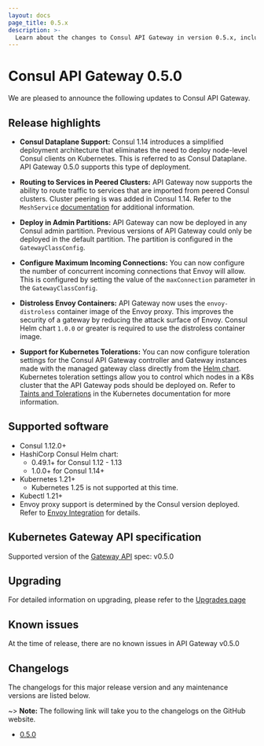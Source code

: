 ```yaml
---
layout: docs
page_title: 0.5.x
description: >-
  Learn about the changes to Consul API Gateway in version 0.5.x, including support for Consul Dataplane, routing to services in peered clusters, distroless Envoy containers, and Kubernetes tolerations
---
```


# Consul API Gateway 0.5.0

We are pleased to announce the following updates to Consul API Gateway. 

## Release highlights

- **Consul Dataplane Support:** Consul 1.14 introduces a simplified deployment architecture that eliminates the need to deploy node-level Consul clients on Kubernetes. This is referred to as Consul Dataplane. API Gateway 0.5.0 supports this type of deployment.

- **Routing to Services in Peered Clusters:** API Gateway now supports the ability to route traffic to services that are imported from peered Consul clusters. Cluster peering is was added in Consul 1.14. Refer to the `MeshService` [documentation](/consul/docs/reference/k8s/api-gateway/meshservice) for additional information.

- **Deploy in Admin Partitions:** API Gateway can now be deployed in any Consul admin partition. Previous versions of API Gateway could only be deployed in the default partition. The partition is configured in the `GatewayClassConfig`.

- **Configure Maximum Incoming Connections:** You can now configure the number of concurrent incoming connections that Envoy will allow. This is configured by setting the value of the `maxConnection` parameter in the `GatewayClassConfig`.

- **Distroless Envoy Containers:** API Gateway now uses the `envoy-distroless` container image of the Envoy proxy. This improves the security of a gateway by reducing the attack surface of Envoy. Consul Helm chart `1.0.0` or greater is required to use the distroless container image.

- **Support for Kubernetes Tolerations:** You can now configure toleration settings for the Consul API Gateway controller and Gateway instances made with the managed gateway class directly from the [Helm chart](/consul/docs/reference/k8s/helm#h-apigateway). Kubernetes toleration settings allow you to control which nodes in a K8s cluster that the API Gateway pods should be deployed on. Refer to  [Taints and Tolerations](https://kubernetes.io/docs/concepts/scheduling-eviction/taint-and-toleration/) in the Kubernetes documentation for more information. 

## Supported software

- Consul 1.12.0+
- HashiCorp Consul Helm chart:
  - 0.49.1+ for Consul 1.12 - 1.13
  - 1.0.0+ for Consul 1.14+
- Kubernetes 1.21+
  - Kubernetes 1.25 is not supported at this time.
- Kubectl 1.21+
- Envoy proxy support is determined by the Consul version deployed. Refer to [Envoy Integration](/consul/docs/reference/proxy/envoy) for details.

## Kubernetes Gateway API specification

Supported version of the [Gateway API](https://gateway-api.sigs.k8s.io/) spec: v0.5.0

## Upgrading

For detailed information on upgrading, please refer to the [Upgrades page](/consul/docs/connect/gateways/api-gateway/upgrades-k8s)

## Known issues
At the time of release, there are no known issues in API Gateway v0.5.0


## Changelogs

The changelogs for this major release version and any maintenance versions are listed below.

~> **Note:** The following link will take you to the changelogs on the GitHub website.

- [0.5.0](https://github.com/hashicorp/consul-api-gateway/releases/tag/v0.5.0)

